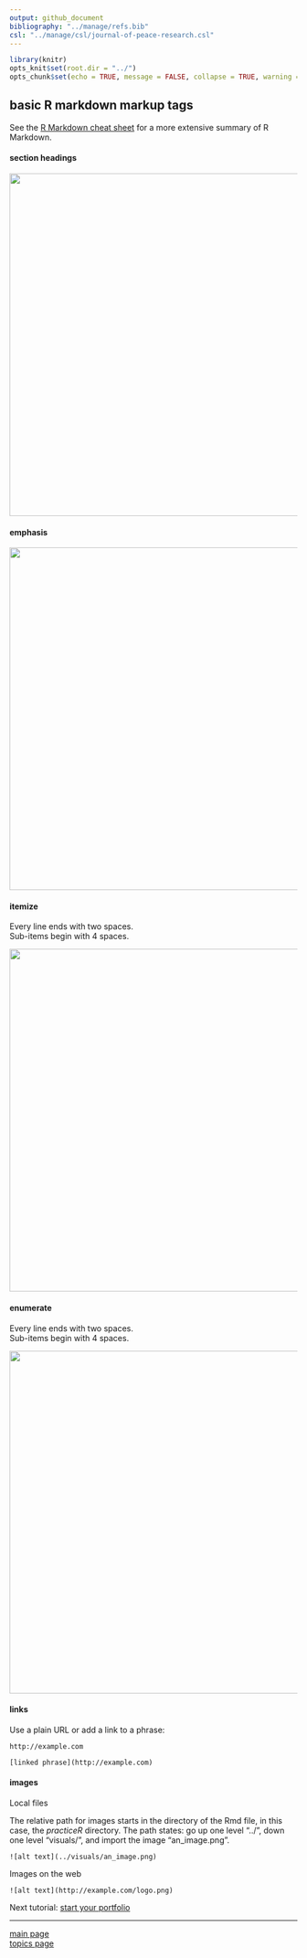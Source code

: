 ```yaml
---
output: github_document
bibliography: "../manage/refs.bib" 
csl: "../manage/csl/journal-of-peace-research.csl"
---
```


```r
library(knitr)
opts_knit$set(root.dir = "../")
opts_chunk$set(echo = TRUE, message = FALSE, collapse = TRUE, warning = FALSE, cache.path = "tut-06-images")

```








## basic R markdown markup tags 

See the [R Markdown cheat sheet](https://www.rstudio.com/wp-content/uploads/2016/03/rmarkdown-cheatsheet-2.0.pdf) for a more extensive summary of R Markdown. 

#### section headings

<img src="tut-06-images/markup-output-sections.png" width="600">

#### emphasis

<img src="tut-06-images/markup-output-emphasis.png" width="600">

#### itemize 

  
Every line ends with two spaces.   
Sub-items begin with 4 spaces.   

<img src="tut-06-images/markup-output-itemize.PNG" width="600">

#### enumerate     

Every line ends with two spaces.  
Sub-items begin with 4 spaces.   

<img src="tut-06-images/markup-output-enumerate.PNG" width="600">

#### links

Use a plain URL or add a link to a phrase:

<pre class="markdown"><code>http://example.com

[linked phrase](http://example.com)</code></pre>

#### images


Local files

The relative path for images starts in the directory of the Rmd file, in this case, the *practiceR* directory.  The path states: go up one level "../", down one level "visuals/", and import the image "an_image.png". 

<pre class="markdown"><code>![alt text](../visuals/an_image.png)
</code></pre>

Images on the web

<pre class="markdown"><code>![alt text](http://example.com/logo.png)
</code></pre>





Next tutorial: [start your portfolio](tut-0604_rmd-start-portfolio.md)

---

[main page](../README.md)<br> 
[topics page](../README-by-topic.md)


